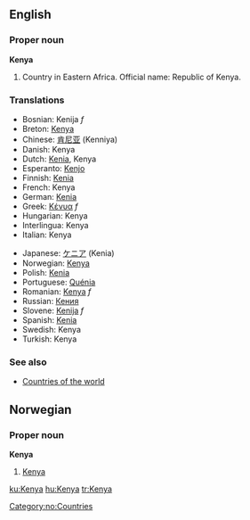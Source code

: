 ==English==

===Proper noun===
{{wikipedia}}
'''Kenya'''
# Country in Eastern Africa. Official name: Republic of Kenya.
===Translations===
{{top}}
*Bosnian: Kenija ''f''
*Breton: [[Kenya]]
*Chinese: [[肯尼亚]] (Kenniya)
*Danish: Kenya
*Dutch: [[Kenia]], Kenya
*Esperanto: [[Kenjo]]
*Finnish: [[Kenia]]
*French: Kenya
*German: [[Kenia]]
*Greek: [[Κένυα]] ''f''
*Hungarian: Kenya
*Interlingua: Kenya
*Italian: Kenya
{{mid}}
*Japanese: [[ケニア]] (Kenia)
*Norwegian: [[#Norwegian|Kenya]]
*Polish: [[Kenia]]
*Portuguese: [[Quénia]]
*Romanian: [[Kenya]] ''f''
*Russian: [[Кения]]
*Slovene: [[Kenija]] ''f''
*Spanish: [[Kenia]]
*Swedish: Kenya
*Turkish: Kenya
{{bottom}}

===See also===
* [[Countries of the world]]

==Norwegian==
===Proper noun===
[[Category:no:Countries]]
'''Kenya'''
#[[#English|Kenya]]

[[ku:Kenya]]
[[hu:Kenya]]
[[tr:Kenya]]
